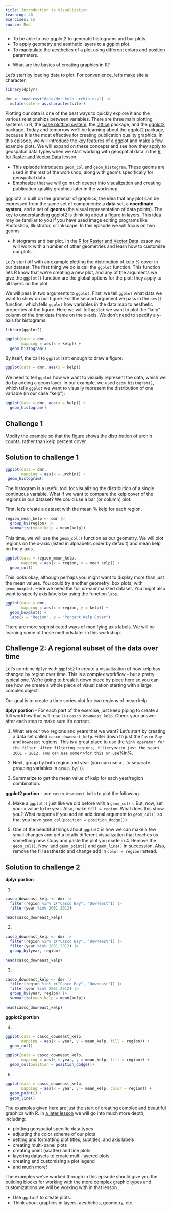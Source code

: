 ```yaml
---
title: Introduction to Visualization
teaching: 40
exercises: 15
source: Rmd
---
```


::::::::::::::::::::::::::::::::::::::: objectives

- To be able to use ggplot2 to generate histograms and bar plots.
- To apply geometry and aesthetic layers to a ggplot plot.
- To manipulate the aesthetics of a plot using different colors and position parameters.

::::::::::::::::::::::::::::::::::::::::::::::::::

:::::::::::::::::::::::::::::::::::::::: questions

- What are the basics of creating graphics in R?

::::::::::::::::::::::::::::::::::::::::::::::::::

Let's start by loading data to plot. For convenience, let's make site a character.

```r
library(dplyr)

dmr <- read.csv("data/dmr_kelp_urchin.csv") |>
  mutate(site = as.character(site))
```

Plotting our data is one of the best ways to quickly explore it and the various
relationships between variables. There are three main plotting systems in R, the
[base plotting system](https://www.statmethods.net/graphs/), the
[lattice](https://www.statmethods.net/advgraphs/trellis.html) package, and the
[ggplot2](https://www.statmethods.net/advgraphs/ggplot2.html) package. Today and
tomorrow we'll be learning about the ggplot2 package, because it is the most
effective for creating publication quality graphics. In this episode, we will
introduce the key features of a ggplot and make a few example plots. We will
expand on these concepts and see how they apply to geospatial data types when we
start working with geospatial data in the [R for Raster and Vector
Data](https://cobalt-casco.github.io/r-raster-vector-geospatial/) lesson.

:::::::::::::::::::::::::::::::::::::::  instructor

- This episode introduces `geom_col` and `geom_histogram`. These geoms are used
  in the rest of the workshop, along with geoms specifically for geospatial 
  data.
- Emphasize that we will go much deeper into visualization and creating
  publication-quality graphics later in the workshop.

:::::::::::::::::::::::::::::::::::::::

ggplot2 is built on the grammar of graphics, the idea that any plot can be
expressed from the same set of components: a **data** set, a **coordinate
system**, and a set of **geoms** (the visual representation of data points). The
key to understanding ggplot2 is thinking about a figure in layers. This idea may
be familiar to you if you have used image editing programs like Photoshop,
Illustrator, or Inkscape. In this episode we will focus on two geoms

- histograms and bar plot. In the [R for Raster and Vector Data](https://datacarpentry.org/r-raster-vector-geospatial/) lesson we will work with a number of other geometries
  and learn how to customize our plots.

Let's start off with an example plotting the distribution of kelp % cover in our dataset. 
The first thing we do is call the `ggplot` function. This function lets R
know that we're creating a new plot, and any of the arguments we give the
`ggplot()` function are the global options for the plot: they apply to all
layers on the plot.

We will pass in two arguments to `ggplot`. First, we tell `ggplot` what data we
want to show on our figure. For the second argument we pass in the `aes()` function, 
which tells `ggplot` how variables in the data map to aesthetic properties of the 
figure. Here we will tell `ggplot` we want to plot the "kelp" column of the dmr 
data frame on the x-axis. We don't need to specify a y-axis for histograms.

```r
library(ggplot2)

ggplot(data = dmr, 
       mapping = aes(x = kelp)) +   
  geom_histogram()
```

By itself, the call to `ggplot` isn't enough to draw a figure:

```r
ggplot(data = dmr, aes(x = kelp))
```

We need to tell `ggplot` how we want to visually represent the data, which we
do by adding a geom layer. In our example, we used `geom_histogram()`, which
tells `ggplot` we want to visually represent the
distribution of one variable (in our case "kelp"):

```r
ggplot(data = dmr, aes(x = kelp)) +   
  geom_histogram()
```

:::::::::::::::::::::::::::::::::::::::  challenge

## Challenge 1

Modify the example so that the figure shows the
distribution of urchin counts, rather than kelp 
percent cover.

:::::::::::::::  solution

## Solution to challenge 1

```r
ggplot(data = dmr, 
       mapping = aes(x = urchin)) +   
 geom_histogram()
```

:::::::::::::::::::::::::

::::::::::::::::::::::::::::::::::::::::::::::::::

The histogram is a useful tool for visualizing the
distribution of a single continuous variable. What if
we want to compare the kelp cover of the regions in
our dataset? We could use a bar (or column) plot.

First, let's create a dataset with the mean % kelp for each region.

```r
region_mean_kelp <- dmr |>
  group_by(region) |>
  summarize(mean_kelp = mean(kelp))
```

This time, we will use the `geom_col()` function as our geometry.
We will plot regions on the x-axis (listed in alphabetic order
by default) and mean kelp on the y-axis.

```r
ggplot(data = region_mean_kelp, 
       mapping = aes(x = region, y = mean_kelp)) + 
  geom_col()
```

This looks okay, although perhaps you might want to display more than just the
mean values. You could try another geometry: box plots, with `geom_boxplot`. Here we need the 
full un-summarized dataset. You might also want to specify axis labels by using the
function `labs`.

```r
ggplot(data = dmr, 
       mapping = aes(x = region, y = kelp)) + 
  geom_boxplot() +
  labs(x = "Region", y = "Percent Kelp Cover")
```

There are more sophisticated ways of modifying axis labels. We will be learning some of those methods later in this workshop.

:::::::::::::::::::::::::::::::::::::::  challenge

## Challenge 2: A regional subset of the data over time

Let's combine `dplyr` with `ggplot2` to create a visualization of how kelp has
changed by region over time. This is a complex workflow - but a pretty typical
one. We're going to break it down piece by piece here so you can see how we 
create a whole piece of visualization starting with a large complex object.

Our goal is to create a time series plot for two regions of mean kelp.

**dplyr portion** - For each part of the exercise, just keep piping to create
a full workflow that will result in `casco_downeast_kelp`. Check your answer 
after each step to make sure it's correct.

1. What are our two regions and years that we want? Let's start by creating a
data set called `casco_downeast_kelp`. Filter down to just the `Casco Bay` and 
`Downeast` regions. This is a great place to use the `%in% operator for the
filter. After filtering regions, filter `year` to just the years 2001 - 2012.
You can use some `<` `>` for this or use `%in%.

2. Next, group by both region and year (you can use a `,` to separate grouping
variables in `group_by()`).

3. Summarize to get the mean value of kelp for each year/region combination.

**ggplot2 portion** - use `casco_downeast_kelp` to plot the following.

4. Make a `ggplot()` just like we did before with a `geom_col()`. But, now, 
set your x value to be year. Also, make `fill = region`. What does this show you?
What happens if you add an additional argument to `geom_col()` so that you have
`geom_col(position = position_dodge())`.

5. One of the beautiful things about `ggplot2` is how we can make a few small 
changes and get a totally different visualization that teaches us something new.
Copy and paste the plot you made in 4. Remove the `geom_col()`. Now, add 
`geom_point()` and `geom_line()` in succession. Also, remove the fill aesthestic
and change add in `color = region` instead.

:::::::::::::::  solution

## Solution to challenge 2

**dplyr portion** 

1. 
```r
casco_downeast_kelp <- dmr |>
  filter(region %in% c("Casco Bay", "Downeast")) |>
  filter(year %in% 2001:2012)

head(casco_downeast_kelp)
```


2. 
```r
casco_downeast_kelp <- dmr |>
  filter(region %in% c("Casco Bay", "Downeast")) |>
  filter(year %in% 2001:2012) |>
  group_by(year, region)

head(casco_downeast_kelp)
```

3. 

```r
casco_downeast_kelp <- dmr |>
  filter(region %in% c("Casco Bay", "Downeast")) |>
  filter(year %in% 2001:2012) |>
  group_by(year, region) |>
  summarize(mean_kelp = mean(kelp))

head(casco_downeast_kelp)
```

**ggplot2 portion**

4. 
```r
ggplot(data = casco_downeast_kelp,
       mapping = aes(x = year, y = mean_kelp, fill = region)) +
  geom_col()

ggplot(data = casco_downeast_kelp,
       mapping = aes(x = year, y = mean_kelp, fill = region)) +
  geom_col(position = position_dodge())
```

5. 

```r
ggplot(data = casco_downeast_kelp,
       mapping = aes(x = year, y = mean_kelp, color = region)) +
  geom_point() +
  geom_line()

```

:::::::::::::::::::::::::

::::::::::::::::::::::::::::::::::::::::::::::::::

The examples given here are just the start of
creating complex and beautiful graphics with R.
In [a later lesson](https://datacarpentry.org/r-raster-vector-geospatial/) we will go into much
more depth, including:

- plotting geospatial specific data types
- adjusting the color scheme of our plots
- setting and formatting plot titles, subtitles, and axis labels
- creating multi-panel plots
- creating point (scatter) and line plots
- layering datasets to create multi-layered plots
- creating and customizing a plot legend
- and much more!

The examples we've worked through in this episode should give you the building
blocks for working with the more complex graphic types and customizations we
will be working with in that lesson.

:::::::::::::::::::::::::::::::::::::::: keypoints

- Use `ggplot2` to create plots.
- Think about graphics in layers: aesthetics, geometry, etc.

::::::::::::::::::::::::::::::::::::::::::::::::::


